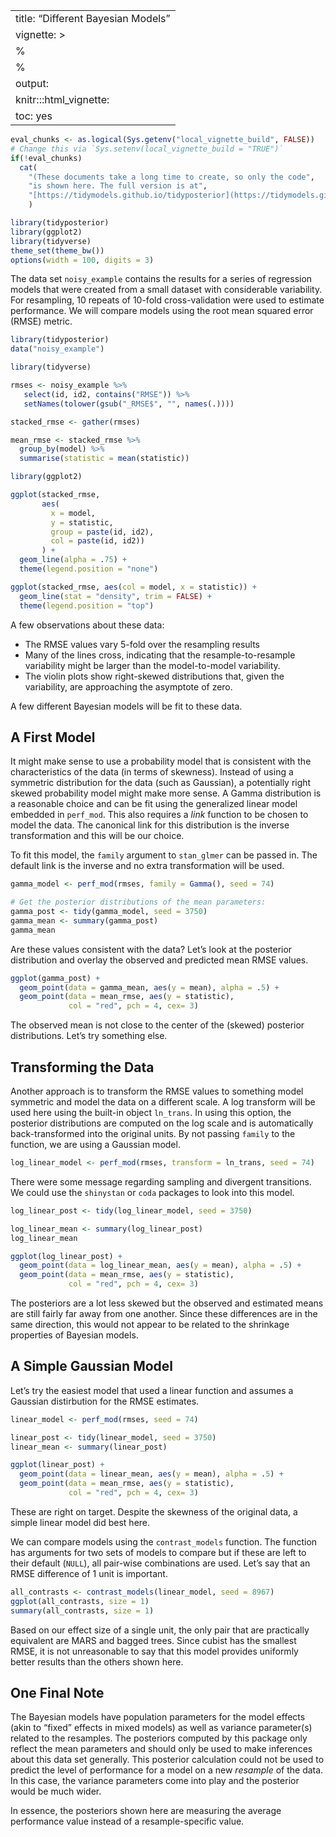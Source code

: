 
---
title: "Different Bayesian Models"
vignette: >
  %\VignetteEngine{knitr::rmarkdown}
  %\VignetteIndexEntry{Different Bayesian Models}
output:
  knitr:::html_vignette:
    toc: yes
---

```r
eval_chunks <- as.logical(Sys.getenv("local_vignette_build", FALSE))
# Change this via `Sys.setenv(local_vignette_build = "TRUE")`
if(!eval_chunks) 
  cat(
    "(These documents take a long time to create, so only the code",
    "is shown here. The full version is at",
    "[https://tidymodels.github.io/tidyposterior](https://tidymodels.github.io/tidyposterior).)"
    )
```

```r
library(tidyposterior)
library(ggplot2)
library(tidyverse)
theme_set(theme_bw())
options(width = 100, digits = 3)
```


The data set `noisy_example` contains the results for a series of regression models that were created from a small dataset with considerable variability. For resampling, 10 repeats of 10-fold cross-validation were used to estimate performance. We will compare models using the root mean squared error (RMSE) metric.  

```r
library(tidyposterior)
data("noisy_example")

library(tidyverse)

rmses <- noisy_example %>%
   select(id, id2, contains("RMSE")) %>%
   setNames(tolower(gsub("_RMSE$", "", names(.))))

stacked_rmse <- gather(rmses)

mean_rmse <- stacked_rmse %>%
  group_by(model) %>%
  summarise(statistic = mean(statistic))

library(ggplot2)

ggplot(stacked_rmse, 
       aes(
         x = model,
         y = statistic,
         group = paste(id, id2),
         col = paste(id, id2))
       ) + 
  geom_line(alpha = .75) + 
  theme(legend.position = "none")

ggplot(stacked_rmse, aes(col = model, x = statistic)) + 
  geom_line(stat = "density", trim = FALSE) + 
  theme(legend.position = "top")
```

A few observations about these data:

 * The RMSE values vary 5-fold over the resampling results
 * Many of the lines cross, indicating that the resample-to-resample variability might be larger than the model-to-model variability. 
 * The violin plots show right-skewed distributions that, given the variability, are approaching the asymptote of zero. 

A few different Bayesian models will be fit to these data. 

## A First Model

It might make sense to use a probability model that is consistent with the characteristics of the data (in terms of skewness). Instead of using a symmetric distribution for the data (such as Gaussian), a potentially right skewed probability model might make more sense. A Gamma distribution is a reasonable choice and can be fit using the generalized linear model embedded in `perf_mod`. This also requires a _link_ function to be chosen to model the data. The canonical link for this distribution is the inverse transformation and this will be our choice. 

To fit this model, the `family` argument to `stan_glmer` can be passed in. The default link is the inverse and no extra transformation will be used. 

```r
gamma_model <- perf_mod(rmses, family = Gamma(), seed = 74)

# Get the posterior distributions of the mean parameters:
gamma_post <- tidy(gamma_model, seed = 3750)
gamma_mean <- summary(gamma_post)
gamma_mean
```

Are these values consistent with the data? Let's look at the posterior distribution and overlay the observed and predicted mean RMSE values. 

```r
ggplot(gamma_post) + 
  geom_point(data = gamma_mean, aes(y = mean), alpha = .5) + 
  geom_point(data = mean_rmse, aes(y = statistic), 
             col = "red", pch = 4, cex= 3)
```

The observed mean is not close to the center of the (skewed) posterior distributions. Let's try something else. 

## Transforming the Data

Another approach is to transform the RMSE values to something model symmetric and model the data on a different scale. A log transform will be used here using the built-in object `ln_trans`. In using this option, the posterior distributions are computed on the log scale and is automatically back-transformed into the original units. By not passing `family` to the function, we are using a Gaussian model.


```r
log_linear_model <- perf_mod(rmses, transform = ln_trans, seed = 74)
```

There were some message regarding sampling and divergent transitions. We could use the  `shinystan` or `coda` packages to look into this model. 

```r
log_linear_post <- tidy(log_linear_model, seed = 3750)

log_linear_mean <- summary(log_linear_post)
log_linear_mean

ggplot(log_linear_post) + 
  geom_point(data = log_linear_mean, aes(y = mean), alpha = .5) + 
  geom_point(data = mean_rmse, aes(y = statistic), 
             col = "red", pch = 4, cex= 3)
```

The posteriors are a lot less skewed but the observed and estimated means are still fairly far away from one another. Since these differences are in the same direction, this would not appear to be related to the shrinkage properties of Bayesian models. 

## A Simple Gaussian Model

Let's try the easiest model that used a linear function and assumes a Gaussian distirbution for the RMSE estimates. 

```r
linear_model <- perf_mod(rmses, seed = 74)

linear_post <- tidy(linear_model, seed = 3750)
linear_mean <- summary(linear_post)

ggplot(linear_post) + 
  geom_point(data = linear_mean, aes(y = mean), alpha = .5) + 
  geom_point(data = mean_rmse, aes(y = statistic), 
             col = "red", pch = 4, cex= 3)
```

These are right on target. Despite the skewness of the original data, a simple linear model did best here. 

We can compare models using the `contrast_models` function. The function has arguments for two sets of models to compare but if these are left to their default (`NULL`), all pair-wise combinations are used. Let's say that an RMSE difference of 1 unit is important. 

```r
all_contrasts <- contrast_models(linear_model, seed = 8967)
ggplot(all_contrasts, size = 1)
summary(all_contrasts, size = 1)
````

Based on our effect size of a single unit, the only pair that are practically equivalent are MARS and bagged trees. Since cubist has the smallest RMSE, it is not unreasonable to say that this model provides uniformly better results than the others shown here. 

## One Final Note

The Bayesian models have population parameters for the model effects (akin to "fixed" effects in mixed models) as well as variance parameter(s) related to the resamples. The posteriors computed by this package only reflect the mean parameters and should only be used to make inferences about this data set generally. This posterior calculation could not be used to predict the level of performance for a model on a new _resample_ of the data. In this case, the variance parameters come into play and the posterior would be much wider. 

In essence, the posteriors shown here are measuring the average performance value instead of a resample-specific value.  

